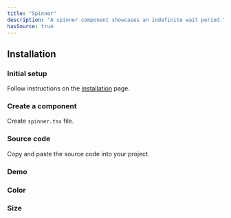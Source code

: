 ```yaml
---
title: "Spinner"
description: "A spinner component showcases an indefinite wait period."
hasSource: true
---
```


## Installation

<Steps>

### Initial setup

Follow instructions on the [installation](/docs/overview/installation) page.

### Create a component

Create `spinner.tsx` file.

### Source code

Copy and paste the source code into your project.

</Steps>

### Demo

<ComponentPreview slug="spinner/demo" />

### Color

<ComponentPreview slug="spinner/color" />

### Size

<ComponentPreview slug="spinner/size" />
